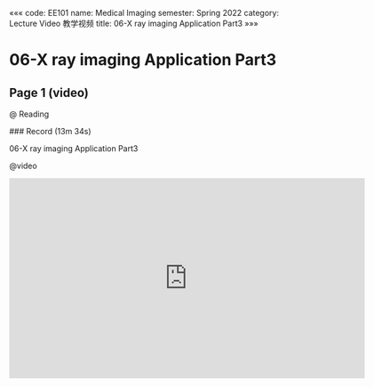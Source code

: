 «««
code: EE101
name: Medical Imaging
semester: Spring 2022
category: Lecture Video 教学视频
title: 06-X ray imaging Application Part3
»»»

# 06-X ray imaging Application Part3

## Page 1 (video)

@ Reading

<div class="markdown-body">
### Record (13m 34s)

06-X ray imaging Application Part3
</div>

@video

<iframe src="https://sbbrisk.com/e/h330io6ufj7q.html" frameborder=0 marginwidth=0 marginheight=0 scrolling=no width=640 height=360 allowfullscreen></iframe>
